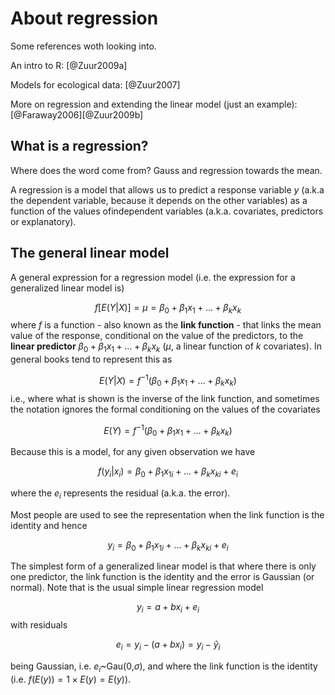 # About regression

Some references woth looking into.

An intro to R: [@Zuur2009a]

Models for ecological data: [@Zuur2007]

More on regression and extending the linear model (just an example): [@Faraway2006][@Zuur2009b]

## What is a regression?

Where does the word come from? Gauss and regression towards the mean.

A regression is a model that allows us to predict a response variable $y$ (a.k.a the dependent variable, because it depends on the other variables) as a function of the values ofindependent variables (a.k.a. covariates, predictors or explanatory).

## The general linear model

A general expression for a regression model (i.e. the expression for a generalized linear model is)

$$ f[E(Y|X)] = \mu = \beta_0+\beta_1 x_1 + ... + \beta_k x_k $$
where $f$ is a function - also known as the **link function** - that links the mean value of the response, conditional on the value of the predictors, to the **linear predictor** $\beta_0+\beta_1 x_1 + ... + \beta_k x_k$ ($\mu$, a linear function of $k$ covariates). In general books tend to represent this as

$$ E(Y|X) =  f^{-1}(\beta_0+\beta_1 x_1 + ... + \beta_k x_k) $$
i.e., where what is shown is the inverse of the link function, 
and sometimes the notation ignores the formal conditioning on the values of the covariates

$$ E(Y) =  f^{-1}(\beta_0+\beta_1 x_1 + ... + \beta_k x_k) $$


Because this is a model, for any given observation we have 

$$ f{(y_i|x_i)} =  \beta_0+\beta_1 x_{1i} + ... + \beta_k x_{ki} + e_i $$

where the $e_i$ represents the residual (a.k.a. the error). 

Most people are used to see the representation when the link function is the identity and hence

$$ y_i =  \beta_0+\beta_1 x_{1i} + ... + \beta_k x_{ki} + e_i $$

The simplest form of a generalized linear model is that where there is only one predictor, the link function is the identity and the error is Gaussian (or normal). Note that is the usual simple linear regression model 

$$y_i=a+bx_i+e_i$$
with residuals

$$e_i=y_i - (a+bx_i)= y_i-\hat y_i$$

being Gaussian, i.e. $e_i$~Gau(0,$\sigma$), and where the link function is the identity (i.e. $f(E(y))=1 \times E(y)=E(y)$).

